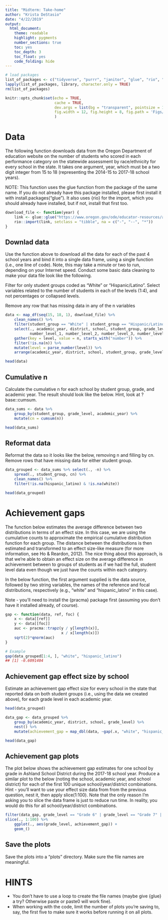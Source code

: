 ```yaml
---
title: "Midterm: Take-home"
author: "Krista DeStasio"
date: "4/22/2019"
output: 
  html_document:
    theme: readable
    highlight: pygments
    number_sections: true
    toc: yes
    toc_depth: 3
    toc_float: yes
    code_folding: hide
---
```


```r
# load packages
list_of_packages <- c("tidyverse", "purrr", "janitor", "glue", "rio", "pracma", "here")
lapply(list_of_packages, library, character.only = TRUE)
rm(list_of_packages)

knitr::opts_chunk$set(echo = TRUE, 
                      cache = TRUE,
                      dev.args = list(bg = "transparent", pointsize = 10),
                      fig.width = 12, fig.height = 8, fig.path = 'Figs/'
                      )
```

# Data

The following function downloads data from the Oregon Department of education website on the number of students who scored in each performance category on the statewide assessment by race/ethnicity for every school in the state. It takes one argument, year, which must be a two digit integer from 15 to 18 (representing the 2014-15 to 2017-18 school years).

NOTE: This function uses the glue function from the package of the same name. If you do not already have this package installed, please first install it with install.packages("glue"). It also uses {rio} for the import, which you should already have installed, but if not, install that first too.

```r
download_file <- function(year) {
    link <- glue::glue("https://www.oregon.gov/ode/educator-resources/assessment/TestResults20{year}/pagr_schools_ela_raceethnicity_{year-1}{year}.xlsx")
    rio::import(link, setclass = "tibble", na = c("-", "--", "*"))
}
```

## Downlad data
Use the function above to download all the data for each of the past 4 school years and bind it into a single data frame, using a single function (i.e., one line of code). Note, this may take a minute or two to run, depending on your Internet speed.
Conduct some basic data cleaning to make your data file look like the following.

Filter for only student groups coded as "White" or "Hispanic/Latino".
Select variables related to the number of students in each of the levels (1:4), and not percentages or collapsed levels.

Remove any row that has missing data in any of the n variables

```r
data <- map_df(seq(15, 18, 1), download_file) %>% 
    clean_names() %>% 
    filter(student_group == "White" | student_group == "Hispanic/Latino") %>% 
    select(., academic_year, district, school, student_group, grade_level, 
           number_level_1, number_level_2, number_level_3, number_level_4) %>% 
	gather(key = level, value = n, starts_with("number")) %>% 
    filter(!is.na(n)) %>% 
    mutate(level = parse_number(level)) %>% 
    arrange(academic_year, district, school, student_group, grade_level, level) #https://blog.exploratory.io/7-most-practically-useful-operations-when-wrangling-with-text-data-in-r-7654bd9d1a0c

head(data)
```

## Cumulative n

Calculate the cumulative n for each school by student group, grade, and academic year. The result should look like the below. Hint, look at ?base::cumsum.

```r
data_sums <- data %>% 
    group_by(student_group, grade_level, academic_year) %>% 
    mutate(cn = cumsum(n)) 

head(data_sums)
```

## Reformat data

Reformat the data so it looks like the below, removing n and filling by cn. Remove rows that have missing data for either student group.
```r
data_grouped <- data_sums %>% select(., -n) %>% 
    spread(., student_group, cn) %>% 
    clean_names() %>% 
    filter(!is.na(hispanic_latino) & !is.na(white))

head(data_grouped)    
```

# Achievement gaps

The function below estimates the average difference between two distributions in terms of an effect size. In this case, we are using the cumulative counts to approximate the empirical cumulative distribution function for each group. The distance between the distributions is then estimated and transformed to an effect size-like measure (for more information, see Ho & Reardon, 2012). The nice thing about this approach, is that we’re able to obtain an effect size on the average difference in achievement between to groups of students as if we had the full, student level data even though we just have the counts within each category.

In the below function, the first argument supplied is the data source, followed by two string variables, the names of the reference and focal distributions, respectively (e.g., "white" and "hispanic_latino" in this case).

Note - you’ll need to install the {pracma} package first (assuming you don’t have it installed already, of course).

```r
gap <- function(data, ref, foc) {
    x <- data[[ref]]
    y <- data[[foc]]
    auc <- pracma::trapz(y / y[length(x)],
                         x / x[length(x)])
    sqrt(2)*qnorm(auc)
}
```

```r
# Example
gap(data_grouped[1:4, ], "white", "hispanic_latino")
## [1] -0.6091404
```

## Achievement gap effect size by school

Estimate an achievement gap effect size for every school in the state that reported data on both student groups (i.e., using the data we created above), for each grade level in each academic year.

```r
head(data_grouped)

data_gap <- data_grouped %>% 
    group_by(academic_year, district, school, grade_level) %>%
	nest() %>%
	mutate(achievement_gap = map_dbl(data, ~gap(.x, "white", "hispanic_latino")))

head(data_gap)
```

## Achievement gap plots

The plot below shows the achievement gap estimates for one school by grade in Ashland School District during the 2017-18 school year. Produce a similar plot to the below (noting the school, academic year, and school district) for each of the first 100 unique school/year/district combinations. Hint - you’ll want to use your effect size data from from the previous question, nest it, then apply slice(1:100). Note that the only reason I’m asking you to slice the data frame is just to reduce run time. In reality, you would do this for all school/year/district combinations.

```r
filter(data_gap, grade_level == "Grade 6" | grade_level == "Grade 7" | grade_level == "Grade 8") %>% 
slice(., 1:100) %>% 
    ggplot(., aes(grade_level, achievement_gap)) +
    geom_()
```

## Save the plots

Save the plots into a “plots” directory. Make sure the file names are meaningful.

# HINTS

- You don’t have to use a loop to create the file names (maybe give {glue} a try? Otherwise paste or paste0 will work fine).
- When working with the code, limit the number of plots you’re saving to, say, the first five to make sure it works before running it on all plots.
